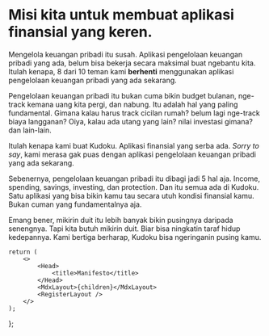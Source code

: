 
# Misi kita untuk membuat aplikasi finansial yang keren.

Mengelola keuangan pribadi itu susah. Aplikasi pengelolaan keuangan pribadi yang ada, belum bisa bekerja secara maksimal buat ngebantu kita. Itulah kenapa, 8 dari 10 teman kami **berhenti** menggunakan aplikasi pengelolaan keuangan pribadi yang ada sekarang.

Pengelolaan keuangan pribadi itu bukan cuma bikin budget bulanan, nge-track kemana uang kita pergi, dan nabung. Itu adalah hal yang paling fundamental. Gimana kalau harus track cicilan rumah? belum lagi nge-track biaya langganan? Oiya, kalau ada utang yang lain? nilai investasi gimana? dan lain-lain.

Itulah kenapa kami buat Kudoku. Aplikasi finansial yang serba ada. _Sorry to say_, kami merasa gak puas dengan aplikasi pengelolaan keuangan pribadi yang ada sekarang.

Sebenernya, pengelolaan keuangan pribadi itu dibagi jadi 5 hal aja. Income, spending, savings, investing, dan protection. Dan itu semua ada di Kudoku. Satu aplikasi yang bisa bikin kamu tau secara utuh kondisi finansial kamu. Bukan cuman yang fundamentalnya aja.

Emang bener, mikirin duit itu lebih banyak bikin pusingnya daripada senengnya. Tapi kita butuh mikirin duit. Biar bisa ningkatin taraf hidup kedepannya. Kami bertiga berharap, Kudoku bisa ngeringanin pusing kamu.

    return (
        <>
            <Head>
                <title>Manifesto</title>
            </Head>
            <MdxLayout>{children}</MdxLayout>
            <RegisterLayout />
        </>
    );
};
